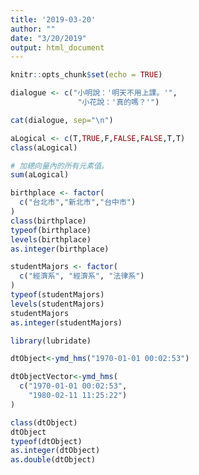 ```yaml
---
title: '2019-03-20'
author: ""
date: "3/20/2019"
output: html_document
---
```


```r
knitr::opts_chunk$set(echo = TRUE)
```

```r
dialogue <- c("小明說：'明天不用上課。'",
               "小花說：'真的嗎？'")

cat(dialogue, sep="\n")
```

```r
aLogical <- c(T,TRUE,F,FALSE,FALSE,T,T)
class(aLogical)
```

```r
# 加總向量內的所有元素值。
sum(aLogical)
```

```r
birthplace <- factor(
  c("台北市","新北市","台中市")
) 
class(birthplace)
typeof(birthplace)
levels(birthplace)
as.integer(birthplace)
```
```r
studentMajors <- factor(
  c("經濟系", "經濟系", "法律系")
)
typeof(studentMajors)
levels(studentMajors)
studentMajors
as.integer(studentMajors)
```

```r
library(lubridate)
```


```r
dtObject<-ymd_hms("1970-01-01 00:02:53") 
```

```r
dtObjectVector<-ymd_hms(
  c("1970-01-01 00:02:53",
    "1980-02-11 11:25:22")
)
```

```r
class(dtObject)
dtObject
typeof(dtObject)
as.integer(dtObject)
as.double(dtObject)
```

